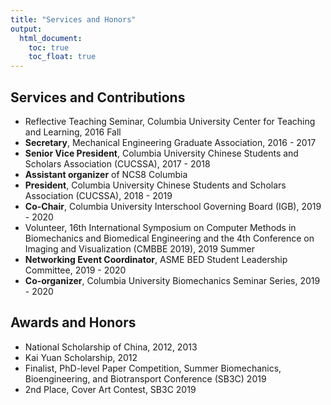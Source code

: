 ```yaml
---
title: "Services and Honors"
output: 
  html_document:
    toc: true
    toc_float: true
---
```


## Services and Contributions

* Reflective Teaching Seminar, Columbia University Center for Teaching and Learning, 2016 Fall
* **Secretary**, Mechanical Engineering Graduate Association, 2016 - 2017
* **Senior Vice President**, Columbia University Chinese Students and Scholars Association (CUCSSA), 2017 - 2018
* **Assistant organizer** of NCS8 Columbia
* **President**, Columbia University Chinese Students and Scholars Association (CUCSSA), 2018 - 2019
* **Co-Chair**, Columbia University Interschool Governing Board (IGB), 2019 - 2020
* Volunteer, 16th International Symposium on Computer Methods in Biomechanics and Biomedical Engineering and the 4th Conference on Imaging and Visualization (CMBBE 2019), 2019 Summer
* **Networking Event Coordinator**, ASME BED Student Leadership Committee, 2019 - 2020
* **Co-organizer**, Columbia University Biomechanics Seminar Series, 2019 - 2020

## Awards and Honors

* National Scholarship of China, 2012, 2013
* Kai Yuan Scholarship, 2012
* Finalist, PhD-level Paper Competition, Summer Biomechanics, Bioengineering, and Biotransport Conference (SB3C) 2019
* 2nd Place, Cover Art Contest, SB3C 2019
